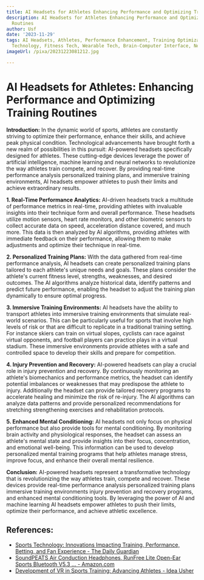 ```yaml
---
title: AI Headsets for Athletes Enhancing Performance and Optimizing Training Routines
description: AI Headsets for Athletes Enhancing Performance and Optimizing Training
  Routines
author: Usf
date: '2023-11-29'
tags: AI Headsets, Athletes, Performance Enhancement, Training Optimization, Sports
  Technology, Fitness Tech, Wearable Tech, Brain-Computer Interface, Neurofeedback
imageUrl: /pixa/20231223081212.jpg

---
```

# AI Headsets for Athletes: Enhancing Performance and Optimizing Training Routines

**Introduction:**
In the dynamic world of sports, athletes are constantly striving to optimize their performance, enhance their skills, and  achieve  peak  physical condition. Technological advancements have brought forth a new realm of possibilities in this pursuit: AI-powered headsets specifically designed for athletes. These cutting-edge devices leverage the power  of artificial intelligence, machine learning and  neural networks to revolutionize the way athletes train compete,  and recover.  By providing real-time  performance analysis personalized training plans, and immersive training  environments, AI  headsets empower athletes to push their limits and achieve extraordinary results.

**1. Real-Time Performance Analytics:**
AI-driven headsets track a multitude of performance metrics in real-time, providing athletes with invaluable insights into their technique form  and overall performance. These headsets utilize motion sensors, heart rate  monitors, and other biometric  sensors to collect accurate  data on speed, acceleration distance covered, and much more. This data is then analyzed by  AI algorithms, providing athletes with immediate feedback on their performance, allowing them to make adjustments and optimize their technique in real-time.

**2. Personalized Training Plans:**
With the data gathered from  real-time performance analysis, AI headsets can create personalized training plans tailored to each athlete's unique needs  and goals. These plans consider  the athlete's current fitness level, strengths, weaknesses,  and  desired outcomes. The AI algorithms analyze  historical data, identify  patterns and predict future  performance, enabling the headset to adjust the training plan  dynamically to ensure optimal progress.

**3. Immersive Training Environments:**
AI headsets have the ability to transport athletes into immersive  training environments that simulate real-world scenarios. This can be particularly useful for sports that involve high levels of risk or  that are difficult to replicate in  a traditional training setting. For instance skiers can train on virtual slopes, cyclists can race against  virtual opponents, and  football players can practice plays in a virtual stadium. These immersive environments provide athletes with a safe and controlled space to  develop their skills and prepare  for competition.

**4. Injury Prevention and  Recovery:**
AI-powered headsets can play a crucial role in  injury prevention and recovery. By continuously monitoring  an athlete's biomechanics and performance metrics, the headset can identify potential imbalances or weaknesses that may predispose the athlete  to injury. Additionally the  headset can provide tailored recovery programs to accelerate healing and minimize the risk of re-injury. The AI algorithms can analyze data patterns and provide  personalized recommendations for stretching strengthening exercises and rehabilitation protocols.

**5. Enhanced Mental Conditioning:**
AI headsets not only focus on physical performance but also provide tools  for mental conditioning. By monitoring brain activity and  physiological responses, the headset can assess an athlete's mental state and provide insights into their focus, concentration, and emotional well-being. This information can be used to develop personalized mental training  programs that help athletes  manage stress, improve focus, and enhance their overall mental resilience.

**Conclusion:**
AI-powered headsets represent a transformative technology that is  revolutionizing the way athletes train, compete  and recover. These devices provide real-time performance analysis  personalized training plans immersive training environments  injury prevention  and recovery programs, and enhanced mental conditioning  tools. By  leveraging the power of AI  and machine learning AI headsets  empower athletes to  push their limits, optimize their performance, and achieve  athletic excellence.

## References:
- [Sports Technology: Innovations Impacting Training, Performance, Betting, and Fan Experience - The Daily Guardian](https://thedailyguardian.com/sports-technology-innovations-impacting-training-performance-betting-and-fan-experience/)
- [SoundPEATS Air Conduction Headphones, RunFree Lite Open-Ear Sports Bluetooth V5.3 ... - Amazon.com](https://www.amazon.com/SoundPEATS-Conduction-RunFree-Lite-Comfortable/dp/B0BRXG92F6)
- [Development of VR in Sports Training: Advancing Athletes - Idea Usher](https://ideausher.com/blog/vr-for-sports-training/)
